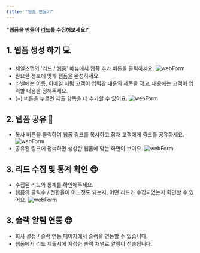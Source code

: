 ```yaml
---
title: "웹폼 만들기"
---
```


**"웹폼을 만들어 [리드](/dictionary/lead)를 수집해보세요!"**

## 1. 웹폼 생성 하기 💻
- 세일즈맵의 '리드 / 웹폼' 메뉴에서 웹폼 추가 버튼을 클릭하세요.
![webForm](/images/feature/lead/webForm/feature:webForm_1.png)
- 필요한 정보에 맞게 웹폼을 완성하세요.
- 라벨에는 이름, 이메일 처럼 고객이 입력할 내용의 제목을 적고, 내용에는 고객이 입력할 내용을 정해주세요.
- (+) 버튼을 누르면 제출 항목을 더 추가할 수 있어요.
![webForm](/images/feature/lead/webForm/feature:webForm_2.png)

## 2. 웹폼 공유 🔗
- 복사 버튼을 클릭하여 웹폼 링크를 복사하고 잠재 고객에게 링크를 공유하세요.
![webForm](/images/feature/lead/webForm/feature:webForm_3.png)
- 공유된 링크에 접속하면 생성한 웹폼에 맞는 화면이 보여요.
![webForm](/images/feature/lead/webForm/feature:webForm_4.png)

## 3. 리드 수집 및 통계 확인 😎
- 수집된 리드와 통계를 확인해주세요.
- 웹폼의 클릭수 / 전환율이 어느정도 되는지, 어떤 리드가 수집되었는지 확인할 수 있어요.
![webForm](/images/feature/lead/webForm/feature:webForm_5.png)

## 3. 슬랙 알림 연동 😎
- 회사 설정 / 슬랙 연동 페이지에서 슬랙을 연동할 수 있습니다.
- 웹폼에서 리드 제출시에 지정한 슬랙 채널로 알림이 전송됩니다.